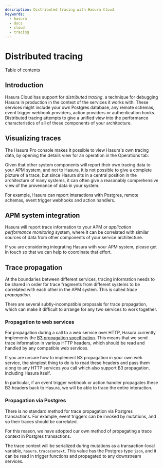 ```yaml
---
description: Distributed tracing with Hasura Cloud
keywords:
  - hasura
  - docs
  - cloud
  - tracing
---
```



# Distributed tracing

<CustomTOCListHead>Table of contents</CustomTOCListHead>
<TOCInline toc={toc} />

## Introduction

Hasura Cloud has support for *distributed tracing*, a technique for
debugging Hasura in production in the context of the services it works
with. These services might include your own Postgres database, any
remote schemas, event trigger webhook providers, action providers or
authentication hooks. Distributed tracing attempts to give a unified
view into the performance characteristics of all of these components of
your architecture.

## Visualizing traces

The Hasura Pro console makes it possible to view Hasura's own tracing
data, by opening the details view for an operation in the Operations
tab:

<Thumbnail
  src="/img/graphql/cloud/tracing/tracing-operations-timing.png"
  alt="View timing data in the Operations tab"
/>

Given that other system components will report their own tracing data to
your APM system, and not to Hasura, it is not possible to give a
complete picture of a trace, but since Hasura sits in a central position
in the architecture of many systems, it can often give a reasonably
comprehensive view of the provenance of data in your system.

For example, Hasura can report interactions with Postgres, remote
schemas, event trigger webhooks and action handlers.

## APM system integration

Hasura will report trace information to your APM or *application
performance monitoring* system, where it can be correlated with similar
sources of data from other components of your service architecture.

If you are considering integrating Hasura with your APM system, please
get in touch so that we can help to coordinate that effort.

## Trace propagation

At the boundaries between different services, tracing information needs
to be shared in order for trace fragments from different systems to be
correlated with each other in the APM system. This is called *trace
propagation*.

There are several subtly-incompatible proposals for trace propagation,
which can make it difficult to arrange for any two services to work
together.

### Propagation to web services

For propagation during a call to a web service over HTTP, Hasura
currently implements the [B3 propagation
specification](https://github.com/openzipkin/b3-propagation). This means
that we send trace information in various HTTP headers, which should be
read and handled by any compatible web services.

If you are unsure how to implement B3 propagation in your own web
service, the simplest thing to do is to read these headers and pass them
along to any HTTP services you call which also support B3 propagation,
including Hasura itself.

In particular, if an event trigger webhook or action handler propagates
these B3 headers back to Hasura, we will be able to trace the entire
interaction.

### Propagation via Postgres

There is no standard method for trace propagation via Postgres
transactions. For example, event triggers can be invoked by mutations,
and so their traces should be correlated.

For this reason, we have adopted our own method of propagating a trace
context in Postgres transactions.

The trace context will be serialized during mutations as a
transaction-local variable, `hasura.tracecontext`. This value has the
Postgres type `json`, and it can be read in trigger functions and
propagated to any downstream services.
